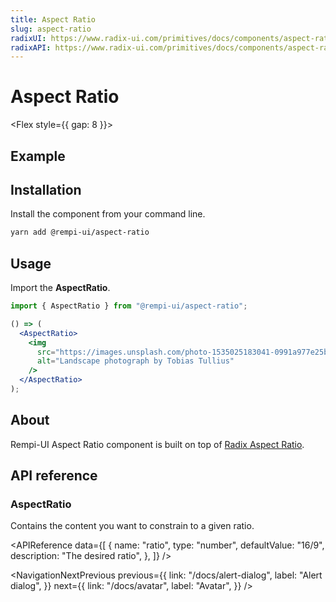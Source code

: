 ```yaml
---
title: Aspect Ratio
slug: aspect-ratio
radixUI: https://www.radix-ui.com/primitives/docs/components/aspect-ratio
radixAPI: https://www.radix-ui.com/primitives/docs/components/aspect-ratio#api-reference
---
```


# Aspect Ratio

<Description text="Displays content within a desired ratio." />

<Flex style={{ gap: 8 }}>
  <RadixUI href="https://www.radix-ui.com/primitives/docs/components/aspect-ratio" />
  <RadixAPI href="https://www.radix-ui.com/primitives/docs/components/aspect-ratio#api-reference" />
</Flex>

## Example

<PreviewComponent name="aspect-ratio" />

## Installation

Install the component from your command line.

```bash
yarn add @rempi-ui/aspect-ratio
```

## Usage

Import the <strong>AspectRatio</strong>.

```jsx
import { AspectRatio } from "@rempi-ui/aspect-ratio";

() => (
  <AspectRatio>
    <img
      src="https://images.unsplash.com/photo-1535025183041-0991a977e25b?w=300&dpr=2&q=80"
      alt="Landscape photograph by Tobias Tullius"
    />
  </AspectRatio>
);
```

## About

Rempi-UI Aspect Ratio component is built on top of [Radix Aspect Ratio](https://www.radix-ui.com/primitives/docs/components/aspect-ratio).

## API reference

### AspectRatio

Contains the content you want to constrain to a given ratio.

<MoreInfo
  componentName="Radix Aspect Ratio"
  componentLink="https://www.radix-ui.com/primitives/docs/components/aspect-ratio#root"
/>

<APIReference
  data={[
    {
      name: "ratio",
      type: "number",
      defaultValue: "16/9",
      description: "The desired ratio",
    },
  ]}
/>

<NavigationNextPrevious
  previous={{
    link: "/docs/alert-dialog",
    label: "Alert dialog",
  }}
  next={{
    link: "/docs/avatar",
    label: "Avatar",
  }}
/>
